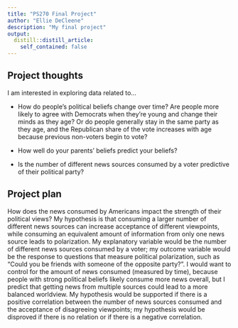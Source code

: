 ```yaml
---
title: "PS270 Final Project"
author: "Ellie DeCleene"
description: "My final project"
output:
  distill::distill_article:
    self_contained: false
---
```




## Project thoughts

I am interested in exploring data related to...
 
- How do people's political beliefs change over time? Are people more likely to agree with Democrats when they're young and change their minds as they age? Or do people generally stay in the same party as they age, and the Republican share of the vote increases with age because previous non-voters begin to vote?

- How well do your parents' beliefs predict your beliefs?

- Is the number of different news sources consumed by a voter predictive of their political party?

## Project plan

How does the news consumed by Americans impact the strength of their political views? My hypothesis is that consuming a larger number of different news sources can increase acceptance of different viewpoints, while consuming an equivalent amount of information from only one news source leads to polarization. My explanatory variable would be the number of different news sources consumed by a voter; my outcome variable would be the response to questions that measure political polarization, such as "Could you be friends with someone of the opposite party?". I would want to control for the amount of news consumed (measured by time), because people with strong political beliefs likely consume more news overall, but I predict that getting news from multiple sources could lead to a more balanced worldview. My hypothesis would be supported if there is a positive correlation between the number of news sources consumed and the acceptance of disagreeing viewpoints; my hypothesis would be disproved if there is no relation or if there is a negative correlation.